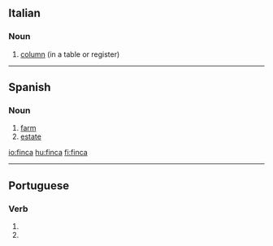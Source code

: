 ==Italian==

===Noun===
{{it-noun|finc|f|a|he}}

# [[column]] (in a table or register)

----

==Spanish==

===Noun===
{{es-noun-f}}

# [[farm]]
# [[estate]]

[[io:finca]]
[[hu:finca]]
[[fi:finca]]

----
==Portuguese==

===Verb===
{{pt-verb form}}

# {{pt-verb form of|[[fincar]]|ar|indicative|present|singular|third}}
# {{pt-verb form of|[[fincar]]|ar|imperative|affirmative|singular|second}}
{{rfc-auto}}